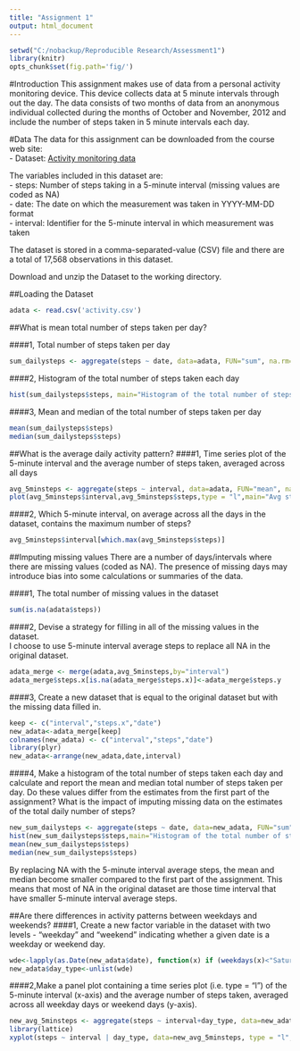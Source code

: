 ```yaml
---
title: "Assignment 1"
output: html_document
---
```


```r
setwd("C:/nobackup/Reproducible Research/Assessment1")
library(knitr)
opts_chunk$set(fig.path='fig/')

```


#Introduction
This assignment makes use of data from a personal activity monitoring device. This device collects data at 5 minute intervals through out the day. The data consists of two months of data from an anonymous individual collected during the months of October and November, 2012 and include the number of steps taken in 5 minute intervals each day.

#Data
The data for this assignment can be downloaded from the course web site:  
- Dataset: [Activity monitoring data](https://d396qusza40orc.cloudfront.net/repdata%2Fdata%2Factivity.zip)

The variables included in this dataset are:  
- steps: Number of steps taking in a 5-minute interval (missing values are coded as NA)  
- date: The date on which the measurement was taken in YYYY-MM-DD format  
- interval: Identifier for the 5-minute interval in which measurement was taken  

The dataset is stored in a comma-separated-value (CSV) file and there are a total of 17,568 observations in this dataset.  

Download and unzip the Dataset to the working directory.  

##Loading the Dataset
```r
adata <- read.csv('activity.csv')
```
  
##What is mean total number of steps taken per day?
  
####1, Total number of steps taken per day
```r
sum_dailysteps <- aggregate(steps ~ date, data=adata, FUN="sum", na.rm=TRUE)
```  
  
####2, Histogram of the total number of steps taken each day
```r
hist(sum_dailysteps$steps, main="Histogram of the total number of steps taken each day", xlab="Total steps per day")
```  
  
####3, Mean and median of the total number of steps taken per day
```r
mean(sum_dailysteps$steps)
median(sum_dailysteps$steps)
```  
  
##What is the average daily activity pattern?
####1, Time series plot of the 5-minute interval and the average number of steps taken, averaged across all days
```r
avg_5minsteps <- aggregate(steps ~ interval, data=adata, FUN="mean", na.rm=TRUE)
plot(avg_5minsteps$interval,avg_5minsteps$steps,type = "l",main="Avg steps across all days vs 5 minute time interval",xlab="5-minute time interval",ylab="Avg steps across all days")
```  
  
####2, Which 5-minute interval, on average across all the days in the dataset, contains the maximum number of steps?
```r
avg_5minsteps$interval[which.max(avg_5minsteps$steps)]
```  
  
##Imputing missing values
There are a number of days/intervals where there are missing values (coded as NA). The presence of missing days may introduce bias into some calculations or summaries of the data.  

####1, The total number of missing values in the dataset
```r
sum(is.na(adata$steps))
```  
  
####2, Devise a strategy for filling in all of the missing values in the dataset.  
I choose to use 5-minute interval average steps to replace all NA in the original dataset.  
```r
adata_merge <- merge(adata,avg_5minsteps,by="interval")
adata_merge$steps.x[is.na(adata_merge$steps.x)]<-adata_merge$steps.y
```  
  
####3, Create a new dataset that is equal to the original dataset but with the missing data filled in.  
```r
keep <- c("interval","steps.x","date")
new_adata<-adata_merge[keep]
colnames(new_adata) <- c("interval","steps","date")
library(plyr)
new_adata<-arrange(new_adata,date,interval)
```
  
####4, Make a histogram of the total number of steps taken each day and calculate and report the mean and median total number of steps taken per day. Do these values differ from the estimates from the first part of the assignment? What is the impact of imputing missing data on the estimates of the total daily number of steps?  
```r
new_sum_dailysteps <- aggregate(steps ~ date, data=new_adata, FUN="sum", na.rm=TRUE)
hist(new_sum_dailysteps$steps,main="Histogram of the total number of steps taken each day", xlab="Total steps per day")
mean(new_sum_dailysteps$steps)
median(new_sum_dailysteps$steps)
```
  
By replacing NA with the 5-minute interval average steps, the mean and median become smaller compared to the first part of the assignment. This means that most of NA in the original dataset are those time interval that have smaller 5-minute interval average steps.  

##Are there differences in activity patterns between weekdays and weekends?
####1, Create a new factor variable in the dataset with two levels - "weekday" and "weekend" indicating whether a given date is a weekday or weekend day.  
```r
wde<-lapply(as.Date(new_adata$date), function(x) if (weekdays(x)<"Saturday") {return("weekday")} else {return("weekend")})
new_adata$day_type<-unlist(wde)
```
  
####2,Make a panel plot containing a time series plot (i.e. type = "l") of the 5-minute interval (x-axis) and the average number of steps taken, averaged across all weekday days or weekend days (y-axis).  
```r
new_avg_5minsteps <- aggregate(steps ~ interval+day_type, data=new_adata, FUN="mean", na.rm=TRUE)
library(lattice)
xyplot(steps ~ interval | day_type, data=new_avg_5minsteps, type = "l", layout = c(1, 2), xlab="Interval",ylab="Number of steps")
```


